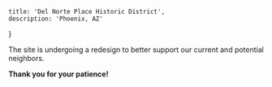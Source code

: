 
    title: 'Del Norte Place Historic District',
    description: 'Phoenix, AZ'
}

<IntroImage />

The site is undergoing a redesign to better support our current and potential neighbors.

**Thank you for your patience!**
